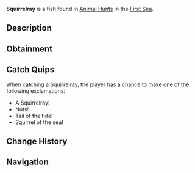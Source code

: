 {{FishInfobox
|image          = Squirrelray.png
|rarity         = Limited
|event          = Animal Hunt
|sea            = First Sea
|location       = [[Animals]]
|sublocation    = 
|sources        = Fishing Rod
|radar_location = 
|prog_speed     = +3
|xp             = 1050
|weather        = Windy
|time           = 
|season         = Winter
|bait           = Bagel
|base_weight    = 29
|base_value     = 450
|weight_range   = 20
|base_chance    = 70
|base_resil     = 60
}}
'''Squirrelray''' is a {{Rarity|Limited}} fish found in [[Animal Hunt]]s in the [[First Sea]].

== Description ==
{{Description|A nimble ray with a bushy tail, hoarding treasures in the sand.|Bestiary Entry}}

== Obtainment ==
{{Description|It scurries where the winds whip the surface.|Bestiary Hint}}
{{Fish Availability|
Animal Hunt/First Sea
|top_rods      = 
Training Rod\365658.84\580582.52;
Flimsy Rod\191943.87\190895.72;
Leviathan's Fang Rod\153293.62\162568.19;
Trident Rod\152275.18\90635.56;
Free Spirit Rod\147461.41\90303.47;
Resourceful Rod\119106.84\124863.35;
Rapid Rod\129355.63\138909.85;
Abyssal Specter Rod\133046.1\137783.16;
No-Life Rod\138024.87\127756.5;
Blazebringer Rod\128215.74\132780.81;
Zeus Rod\127266.18\131797.45;
Verdant Shear Rod\127252\128322.5;
Depthseeker Rod\127103.09\130072.37;
Seraphic Rod\126380.37\126380.37;
Ethereal Prism Rod\125722.29\125867.65;
Avalanche Rod\125173.36\117269.17;
Challenger's Rod\124801.24\115736.4;
Volcanic Rod\124207.97\128630.35;
Rod Of The Forgotten Fang\119107.63\115374.24;
Rod Of The Depths\118304.32\104751.68;
Rod Of The Exalted One\115095.83\110330.94;
Steady Rod\66672.39\65342.79
|recommended   = Training Rod
}}

== Catch Quips ==
When catching a Squirrelray, the player has a chance to make one of the following exclamations:
* A Squirrelray!
* Nuts!
* Tail of the tide!
* Squirrel of the sea!

== Change History ==
{{Change History|{{subst:Current Version}}}}

== Navigation ==
{{Fish Navbox|Animals}}